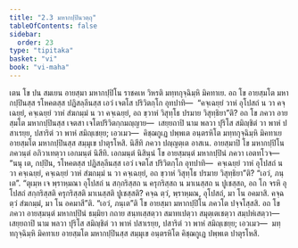 ```yaml
---
title: "2.3 มหากปฺปินวตฺถุ"
tableOfContents: false
sidebar:
  order: 23
type: "tipitaka"
basket: "vi"
book: "vi-maha"
---
```



<DynamicBreadcrumb />

<Division number="137" book="vi-maha">

<Paragraph number="590" book="vi-maha">
เตน โข ปน สมเยน อายสฺมา มหากปฺปิโน ราชคเห วิหรติ มทฺทกุจฺฉิมฺหิ มิคทาเย. อถ โข อายสฺมโต มหากปฺปินสฺส รโหคตสฺส ปฏิสลฺลีนสฺส เอวํ เจตโส ปริวิตกฺโก อุทปาทิ—  “คจฺเฉยฺยํ วาหํ อุโปสถํ น วา คจฺเฉยฺยํ, คจฺเฉยฺยํ วาหํ สํฆกมฺมํ น วา คจฺเฉยฺยํ, อถ ขฺวาหํ วิสุทฺโธ ปรมาย วิสุทฺธิยา”ติ? อถ โข ภควา อายสฺมโต มหากปฺปินสฺส เจตสา เจโตปริวิตกฺกมญฺญาย—  เสยฺยถาปิ นาม พลวา ปุริโส สมิญฺชิตํ วา พาหํ ปสาเรยฺย, ปสาริตํ วา พาหํ สมิญฺเชยฺย; เอวเมว—  คิชฺฌกูเฏ ปพฺพเต อนฺตรหิโต มทฺทกุจฺฉิมฺหิ มิคทาเย อายสฺมโต มหากปฺปินสฺส สมฺมุเข ปาตุรโหสิ. นิสีทิ ภควา ปญฺญตฺเต อาสเน. อายสฺมาปิ โข มหากปฺปิโน ภควนฺตํ อภิวาเทตฺวา เอกมนฺตํ นิสีทิ. เอกมนฺตํ นิสินฺนํ โข อายสฺมนฺตํ มหากปฺปินํ ภควา เอตทโวจ—  “นนุ เต, กปฺปิน, รโหคตสฺส ปฏิสลฺลีนสฺส เอวํ เจตโส ปริวิตกฺโก อุทปาทิ—  คจฺเฉยฺยํ วาหํ อุโปสถํ น วา คจฺเฉยฺยํ, คจฺเฉยฺยํ วาหํ สํฆกมฺมํ น วา คจฺเฉยฺยํ, อถ ขฺวาหํ วิสุทฺโธ ปรมาย วิสุทฺธิยา”ติ? “เอวํ, ภนฺเต”. “ตุเมฺห เจ พฺราหฺมณา อุโปสถํ น สกฺกริสฺสถ น ครุกริสฺสถ น มาเนสฺสถ น ปูเชสฺสถ, อถ โก จรหิ อุโปสถํ สกฺกริสฺสติ ครุกริสฺสติ มาเนสฺสติ ปูเชสฺสติ? คจฺฉ ตฺวํ, พฺราหฺมณ, อุโปสถํ, มา โน อคมาสิ. คจฺฉ ตฺวํ สํฆกมฺมํ, มา โน อคมาสี”ติ. “เอวํ, ภนฺเต”ติ โข อายสฺมา มหากปฺปิโน ภควโต ปจฺจโสฺสสิ. อถ โข ภควา อายสฺมนฺตํ มหากปฺปินํ ธมฺมิยา กถาย สนฺทเสฺสตฺวา สมาทเปตฺวา สมุตฺเตเชตฺวา สมฺปหํเสตฺวา—  เสยฺยถาปิ นาม พลวา ปุริโส สมิญฺชิตํ วา พาหํ ปสาเรยฺย, ปสาริตํ วา พาหํ สมิญฺเชยฺย; เอวเมว—  มทฺทกุจฺฉิมฺหิ มิคทาเย อายสฺมโต มหากปฺปินสฺส สมฺมุเข อนฺตรหิโต คิชฺฌกูเฏ ปพฺพเต ปาตุรโหสิ.
</Paragraph>
</Division>